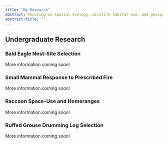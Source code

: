 ```yaml
---
title: "My Research"
abstract: Focusing on spatial ecology, wildlife habitat-use, and geospatial data science for conservation.
abstract-title: ""
---
```


## Undergraduate Research

### Bald Eagle Nest-Site Selection

More information coming soon!

### Small Mammal Response to Prescribed Fire

More information coming soon!

### Raccoon Space-Use and Homeranges

More information coming soon!

### Ruffed Grouse Drumming Log Selection

More information coming soon!